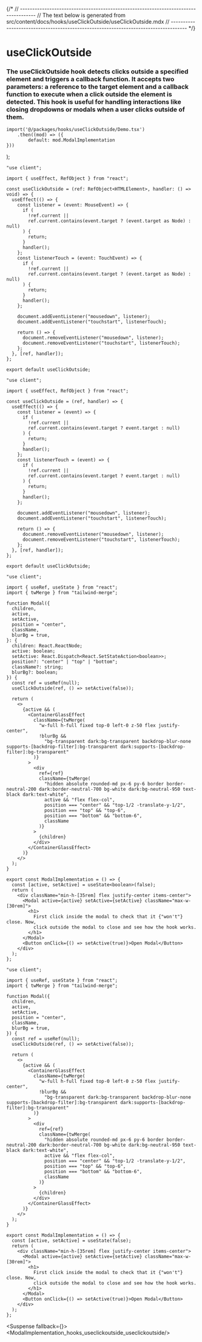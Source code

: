 

{/*
// ------------------------------------------------------------------------------------
//	The text below is generated from src/content/docs/hooks/useClickOutside/useClickOutside.mdx
// ------------------------------------------------------------------------------------
*/}


<Wrapper>

# useClickOutside
### The useClickOutside hook detects clicks outside a specified element and triggers a callback function. It accepts two parameters: a reference to the target element and a callback function to execute when a click outside the element is detected. This hook is useful for handling interactions like closing dropdowns or modals when a user clicks outside of them.





	import('@/packages/hooks/useClickOutside/Demo.tsx')
		.then((mod) => ({
			default: mod.ModalImplementation
	}))
);


<CodeBlock>
 
```tsx|useClickOutside
"use client";

import { useEffect, RefObject } from "react";

const useClickOutside = (ref: RefObject<HTMLElement>, handler: () => void) => {
  useEffect(() => {
    const listener = (event: MouseEvent) => {
      if (
        !ref.current ||
        ref.current.contains(event.target ? (event.target as Node) : null)
      ) {
        return;
      }
      handler();
    };
    const listenerTouch = (event: TouchEvent) => {
      if (
        !ref.current ||
        ref.current.contains(event.target ? (event.target as Node) : null)
      ) {
        return;
      }
      handler();
    };

    document.addEventListener("mousedown", listener);
    document.addEventListener("touchstart", listenerTouch);

    return () => {
      document.removeEventListener("mousedown", listener);
      document.removeEventListener("touchstart", listenerTouch);
    };
  }, [ref, handler]);
};

export default useClickOutside;
```
```jsx|useClickOutside
"use client";

import { useEffect, RefObject } from "react";

const useClickOutside = (ref, handler) => {
  useEffect(() => {
    const listener = (event) => {
      if (
        !ref.current ||
        ref.current.contains(event.target ? event.target : null)
      ) {
        return;
      }
      handler();
    };
    const listenerTouch = (event) => {
      if (
        !ref.current ||
        ref.current.contains(event.target ? event.target : null)
      ) {
        return;
      }
      handler();
    };

    document.addEventListener("mousedown", listener);
    document.addEventListener("touchstart", listenerTouch);

    return () => {
      document.removeEventListener("mousedown", listener);
      document.removeEventListener("touchstart", listenerTouch);
    };
  }, [ref, handler]);
};

export default useClickOutside;
```

```tsx|Implementation
"use client";

import { useRef, useState } from "react";
import { twMerge } from "tailwind-merge";

function Modal({
  children,
  active,
  setActive,
  position = "center",
  className,
  blurBg = true,
}: {
  children: React.ReactNode;
  active: boolean;
  setActive: React.Dispatch<React.SetStateAction<boolean>>;
  position?: "center" | "top" | "bottom";
  className?: string;
  blurBg?: boolean;
}) {
  const ref = useRef(null);
  useClickOutside(ref, () => setActive(false));

  return (
    <>
      {active && (
        <ContainerGlassEffect
          className={twMerge(
            "w-full h-full fixed top-0 left-0 z-50 flex justify-center",
            !blurBg &&
              "bg-transparent dark:bg-transparent backdrop-blur-none supports-[backdrop-filter]:bg-transparent dark:supports-[backdrop-filter]:bg-transparent"
          )}
        >
          <div
            ref={ref}
            className={twMerge(
              "hidden absolute rounded-md px-6 py-6 border border-neutral-200 dark:border-neutral-700 bg-white dark:bg-neutral-950 text-black dark:text-white",
              active && "flex flex-col",
              position === "center" && "top-1/2 -translate-y-1/2",
              position === "top" && "top-6",
              position === "bottom" && "bottom-6",
              className
            )}
          >
            {children}
          </div>
        </ContainerGlassEffect>
      )}
    </>
  );
}

export const ModalImplementation = () => {
  const [active, setActive] = useState<boolean>(false);
  return (
    <div className="min-h-[35rem] flex justify-center items-center">
      <Modal active={active} setActive={setActive} className="max-w-[30rem]">
        <h1>
          First click inside the modal to check that it {"won't"} close. Now,
          click outside the modal to close and see how the hook works.
        </h1>
      </Modal>
      <Button onClick={() => setActive(true)}>Open Modal</Button>
    </div>
  );
};
```
```jsx|Implementation
"use client";

import { useRef, useState } from "react";
import { twMerge } from "tailwind-merge";

function Modal({
  children,
  active,
  setActive,
  position = "center",
  className,
  blurBg = true,
}) {
  const ref = useRef(null);
  useClickOutside(ref, () => setActive(false));

  return (
    <>
      {active && (
        <ContainerGlassEffect
          className={twMerge(
            "w-full h-full fixed top-0 left-0 z-50 flex justify-center",
            !blurBg &&
              "bg-transparent dark:bg-transparent backdrop-blur-none supports-[backdrop-filter]:bg-transparent dark:supports-[backdrop-filter]:bg-transparent"
          )}
        >
          <div
            ref={ref}
            className={twMerge(
              "hidden absolute rounded-md px-6 py-6 border border-neutral-200 dark:border-neutral-700 bg-white dark:bg-neutral-950 text-black dark:text-white",
              active && "flex flex-col",
              position === "center" && "top-1/2 -translate-y-1/2",
              position === "top" && "top-6",
              position === "bottom" && "bottom-6",
              className
            )}
          >
            {children}
          </div>
        </ContainerGlassEffect>
      )}
    </>
  );
}

export const ModalImplementation = () => {
  const [active, setActive] = useState(false);
  return (
    <div className="min-h-[35rem] flex justify-center items-center">
      <Modal active={active} setActive={setActive} className="max-w-[30rem]">
        <h1>
          First click inside the modal to check that it {"won't"} close. Now,
          click outside the modal to close and see how the hook works.
        </h1>
      </Modal>
      <Button onClick={() => setActive(true)}>Open Modal</Button>
    </div>
  );
};
```

</CodeBlock>



<Suspense fallback={<Skeleton className="h-60 rounded-lg" />}>
<Display>
    <ModalImplementation_hooks_useclickoutside_useclickoutside/>
</Display>
</Suspense>
</Wrapper>